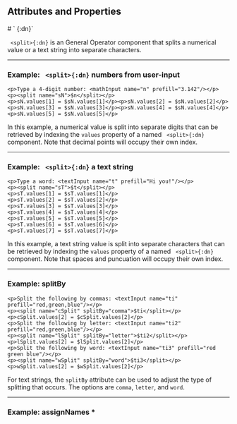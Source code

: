 

## Attributes and Properties 
 <AttrDisplay name='nameHere'/> 
 <PropDisplay name='nameHere'/>
# ` <split>{:dn}`



` <split>{:dn}` is an General Operator component that splits a numerical value or a text string into separate characters.


---

### Example: ` <split>{:dn}` numbers from user-input


```doenet-editor-horiz
<p>Type a 4-digit number: <mathInput name="n" prefill="3.142"/></p>
<p><split name="sN">$n</split></p>
<p>sN.values[1] = $sN.values[1]</p><p>sN.values[2] = $sN.values[2]</p><p>sN.values[3] = $sN.values[3]</p><p>sN.values[4] = $sN.values[4]</p>
<p>sN.values[5] = $sN.values[5]</p>
```



In this example, a numerical value is split into separate digits that can be retrieved by indexing the `values` property of a named ` <split>{:dn}` component. Note that decimal points will occupy their own index.



---

### Example: ` <split>{:dn}` a text string


```doenet-editor-horiz
<p>Type a word: <textInput name="t" prefill="Hi you!"/></p>
<p><split name="sT">$t</split></p>
<p>sT.values[1] = $sT.values[1]</p>
<p>sT.values[2] = $sT.values[2]</p>
<p>sT.values[3] = $sT.values[3]</p>
<p>sT.values[4] = $sT.values[4]</p>
<p>sT.values[5] = $sT.values[5]</p>
<p>sT.values[6] = $sT.values[6]</p>
<p>sT.values[7] = $sT.values[7]</p>
```



In this example, a text string value is split into separate characters that can be retrieved by indexing the `values` property of a named ` <split>{:dn}` component. Note that spaces and puncuation will occupy their own index.



---

### Example: splitBy


```doenet-editor-horiz
<p>Split the following by commas: <textInput name="ti" prefill="red,green,blue"/></p>
<p><split name="cSplit" splitBy="comma">$ti</split></p>
<p>cSplit.values[2] = $cSplit.values[2]</p>
<p>Split the following by letter: <textInput name="ti2" prefill="red,green,blue"/></p>
<p><split name="lSplit" splitBy="letter">$ti2</split></p>
<p>lSplit.values[2] = $lSplit.values[2]</p>
<p>Split the following by word: <textInput name="ti3" prefill="red green blue"/></p>
<p><split name="wSplit" splitBy="word">$ti3</split></p>
<p>wSplit.values[2] = $wSplit.values[2]</p>
```



For text strings, the `splitBy` attribute can be used to adjust the type of splitting that occurs. The options are `comma`, `letter`, and `word`.



---

### Example: assignNames *


```doenet-editor-horiz
```

